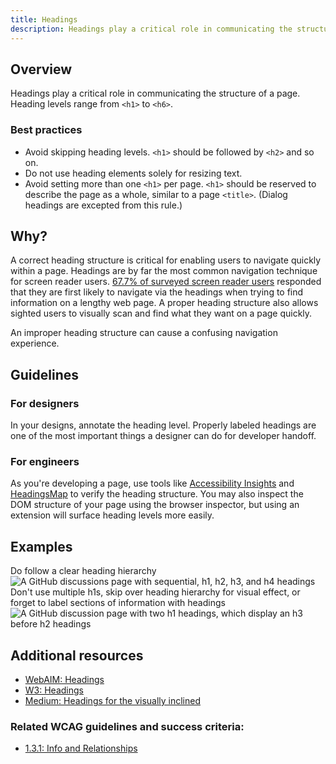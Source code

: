 ```yaml
---
title: Headings
description: Headings play a critical role in communicating the structure of a page. Find out why they're critical and how to create an accessible hierarchy in your pages.
---
```



## Overview

Headings play a critical role in communicating the structure of a page. Heading levels range from `<h1>` to `<h6>`.

### Best practices

- Avoid skipping heading levels. `<h1>` should be followed by `<h2>` and so on.
- Do not use heading elements solely for resizing text.
- Avoid setting more than one `<h1>` per page. `<h1>` should be reserved to describe the page as a whole, similar to a page `<title>`. (Dialog headings are excepted from this rule.)

## Why?

A correct heading structure is critical for enabling users to navigate quickly within a page. Headings are by far the most common navigation technique for screen reader users.
[67.7% of surveyed screen reader users](https://webaim.org/projects/screenreadersurvey9/#finding) responded that they are first likely to navigate via the headings when trying
to find information on a lengthy web page. A proper heading structure also allows sighted users to visually scan and find what they want on a page quickly.

An improper heading structure can cause a confusing navigation experience.

## Guidelines

### For designers

In your designs, annotate the heading level. Properly labeled headings are one of the most important things a designer can do for developer handoff.

### For engineers

As you're developing a page, use tools like [Accessibility Insights](https://accessibilityinsights.io/docs/en/web/overview/) and [HeadingsMap](https://chrome.google.com/webstore/detail/headingsmap/flbjommegcjonpdmenkdiocclhjacmbi/related?hl=en)
to verify the heading structure. You may also inspect the DOM structure of your page using the browser inspector, but using an extension will surface heading levels more easily.

## Examples

<DoDontContainer stacked>
  <Do>
    <Caption>Do follow a clear heading hierarchy</Caption>
    <img
      src="https://user-images.githubusercontent.com/40274682/157987874-e415dcc6-887f-4d8d-ab8a-bcdfbdad5e77.png"
      alt="A GitHub discussions page with sequential, h1, h2, h3, and h4 headings"
    />
  </Do>
  <Dont>
    <Caption>
      Don't use multiple h1s, skip over heading hierarchy for visual effect, or forget to label sections of information
      with headings
    </Caption>
    <img
      src="https://user-images.githubusercontent.com/40274682/157987882-edb92d5a-1fd3-4ef6-b5bb-bd08851eacd8.png"
      alt="A GitHub discussion page with two h1 headings, which display an h3 before h2 headings"
    />
  </Dont>
</DoDontContainer>

## Additional resources

- [WebAIM: Headings](https://webaim.org/techniques/semanticstructure/#headings)
- [W3: Headings](https://www.w3.org/WAI/tutorials/page-structure/headings/)
- [Medium: Headings for the visually inclined](https://medium.com/@inkblotty/headings-for-the-visually-inclined-c537e87865f)

### Related WCAG guidelines and success criteria:

- [1.3.1: Info and Relationships](https://www.w3.org/WAI/WCAG21/Understanding/info-and-relationships)

